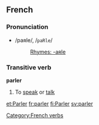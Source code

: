 ==French==
===Pronunciation===
*/paʀle/, /<tt>paRle</tt>/
*:[[Rhymes:French:-aʀle|Rhymes: -aʀle]]

===Transitive verb===
[[Category:French verbs]]
'''parler'''

#To [[speak]] or [[talk]]
{{fr-conj-er|parl|avoir}}

[[et:Parler]]
[[fr:parler]]
[[fi:Parler]]
[[sv:parler]]